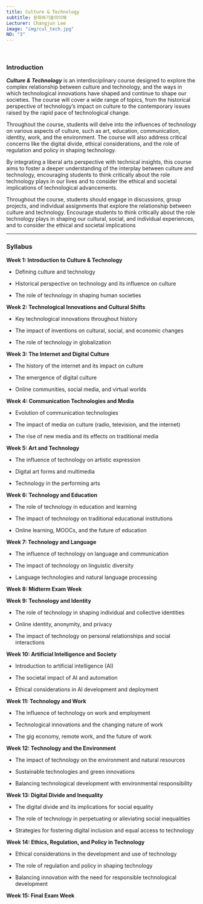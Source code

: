 ```yaml
---
title: Culture & Technology 
subtitle: 문화와기술의이해
Lecturer: Changjun Lee
image: "img/cul_tech.jpg"
NO: "3"
---
```


<br>

### Introduction

***Culture & Technology*** is an interdisciplinary course designed to explore the complex relationship between culture and technology, and the ways in which technological innovations have shaped and continue to shape our societies. The course will cover a wide range of topics, from the historical perspective of technology's impact on culture to the contemporary issues raised by the rapid pace of technological change.

Throughout the course, students will delve into the influences of technology on various aspects of culture, such as art, education, communication, identity, work, and the environment. The course will also address critical concerns like the digital divide, ethical considerations, and the role of regulation and policy in shaping technology.

By integrating a liberal arts perspective with technical insights, this course aims to foster a deeper understanding of the interplay between culture and technology, encouraging students to think critically about the role technology plays in our lives and to consider the ethical and societal implications of technological advancements.

Throughout the course, students should engage in discussions, group projects, and individual assignments that explore the relationship between culture and technology. Encourage students to think critically about the role technology plays in shaping our cultural, social, and individual experiences, and to consider the ethical and societal implications

------------------------------------------------------------------------

### Syllabus

**Week 1: Introduction to Culture & Technology**

-   Defining culture and technology

-   Historical perspective on technology and its influence on culture

-   The role of technology in shaping human societies

**Week 2: Technological Innovations and Cultural Shifts**

-   Key technological innovations throughout history

-   The impact of inventions on cultural, social, and economic changes

-   The role of technology in globalization

**Week 3: The Internet and Digital Culture**

-   The history of the internet and its impact on culture

-   The emergence of digital culture

-   Online communities, social media, and virtual worlds

**Week 4: Communication Technologies and Media**

-   Evolution of communication technologies

-   The impact of media on culture (radio, television, and the internet)

-   The rise of new media and its effects on traditional media

**Week 5: Art and Technology**

-   The influence of technology on artistic expression

-   Digital art forms and multimedia

-   Technology in the performing arts

**Week 6: Technology and Education**

-   The role of technology in education and learning

-   The impact of technology on traditional educational institutions

-   Online learning, MOOCs, and the future of education

**Week 7: Technology and Language**

-   The influence of technology on language and communication

-   The impact of technology on linguistic diversity

-   Language technologies and natural language processing

**Week 8: Midterm Exam Week**

**Week 9: Technology and Identity**

-   The role of technology in shaping individual and collective identities

-   Online identity, anonymity, and privacy

-   The impact of technology on personal relationships and social interactions

**Week 10: Artificial Intelligence and Society**

-   Introduction to artificial intelligence (AI)

-   The societal impact of AI and automation

-   Ethical considerations in AI development and deployment

**Week 11: Technology and Work**

-   The influence of technology on work and employment

-   Technological innovations and the changing nature of work

-   The gig economy, remote work, and the future of work

**Week 12: Technology and the Environment**

-   The impact of technology on the environment and natural resources

-   Sustainable technologies and green innovations

-   Balancing technological development with environmental responsibility

**Week 13: Digital Divide and Inequality**

-   The digital divide and its implications for social equality

-   The role of technology in perpetuating or alleviating social inequalities

-   Strategies for fostering digital inclusion and equal access to technology

**Week 14: Ethics, Regulation, and Policy in Technology**

-   Ethical considerations in the development and use of technology

-   The role of regulation and policy in shaping technology

-   Balancing innovation with the need for responsible technological development

**Week 15: Final Exam Week**
